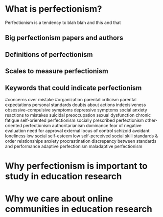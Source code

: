 # What is perfectionism?

Perfectionism is a tendency to blah blah and this and that

## Big perfectionism papers and authors

## Definitions of perfectionism

## Scales to measure perfectionism

## Keywords that could indicate perfectionism
#concerns over mistake
#organization
parental criticism
parental expectations
personal standards
doubts about actions
indecisiveness 
obsessive-compulsive symptoms
depressive symptoms
social anxiety
reactions to mistakes
suicidal preoccupation
sexual dysfunction
chronic fatigue
self-oriented perfectionism
socially prescribed perfectionism
other-oriented perfectionism
authoritarianism
dominance
fear of negative evaluation
need for approval
external locus of control
schizoid
avoidant
loneliness
low social self-esteem
low self-perceived social skill
standards & order
relationships
anxiety
procrastination
discrepancy between standards and performance
adaptive perfectionism
maladaptive perfectionism

# Why perfectionism is important to study in education research

# Why we care about online communities in education research
